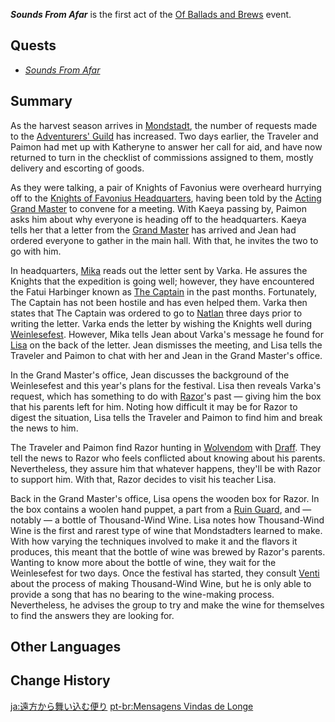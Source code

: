 {{Act Infobox
|image          = Of Ballads and Brews Chapter.png
|type           = Story
|event_name     = Of Ballads and Brews
|actNum         = I
|next           = Bonds of Melody
|ARReq          = 21
|archonQuestReq = {{Quest|Song of the Dragon and Freedom|showType=0}}
|storyQuestReq  = {{Quest|The Meaning of Lupical|showType=0}}
}}
'''''Sounds From Afar''''' is the first act of the [[Of Ballads and Brews]] event.

==Quests==
* ''[[Sounds From Afar (Quest)|Sounds From Afar]]''

==Summary==
As the harvest season arrives in [[Mondstadt]], the number of requests made to the [[Adventurers' Guild]] has increased. Two days earlier, the Traveler and Paimon had met up with Katheryne to answer her call for aid, and have now returned to turn in the checklist of commissions assigned to them, mostly delivery and escorting of goods.

As they were talking, a pair of Knights of Favonius were overheard hurrying off to the [[Knights of Favonius Headquarters]], having been told by the [[Jean|Acting Grand Master]] to convene for a meeting. With Kaeya passing by, Paimon asks him about why everyone is heading off to the headquarters. Kaeya tells her that a letter from the [[Varka|Grand Master]] has arrived and Jean had ordered everyone to gather in the main hall. With that, he invites the two to go with him.

In headquarters, [[Mika]] reads out the letter sent by Varka. He assures the Knights that the expedition is going well; however, they have encountered the Fatui Harbinger known as [[Il Capitano|The Captain]] in the past months. Fortunately, The Captain has not been hostile and has even helped them. Varka then states that The Captain was ordered to go to [[Natlan]] three days prior to writing the letter. Varka ends the letter by wishing the Knights well during [[Weinlesefest]]. However, Mika tells Jean about Varka's message he found for [[Lisa]] on the back of the letter. Jean dismisses the meeting, and Lisa tells the Traveler and Paimon to chat with her and Jean in the Grand Master's office.

In the Grand Master's office, Jean discusses the background of the Weinlesefest and this year's plans for the festival. Lisa then reveals Varka's request, which has something to do with [[Razor]]'s past &mdash; giving him the box that his parents left for him. Noting how difficult it may be for Razor to digest the situation, Lisa tells the Traveler and Paimon to find him and break the news to him.

The Traveler and Paimon find Razor hunting in [[Wolvendom]] with [[Draff]]. They tell the news to Razor who feels conflicted about knowing about his parents. Nevertheless, they assure him that whatever happens, they'll be with Razor to support him. With that, Razor decides to visit his teacher Lisa.

Back in the Grand Master's office, Lisa opens the wooden box for Razor. In the box contains a woolen hand puppet, a part from a [[Ruin Guard]], and &mdash; notably &mdash; a bottle of Thousand-Wind Wine. Lisa notes how Thousand-Wind Wine is the first and rarest type of wine that Mondstadters learned to make. With how varying the techniques involved to make it and the flavors it produces, this meant that the bottle of wine was brewed by Razor's parents. Wanting to know more about the bottle of wine, they wait for the Weinlesefest for two days. Once the festival has started, they consult [[Venti]] about the process of making Thousand-Wind Wine, but he is only able to provide a song that has no bearing to the wine-making process. Nevertheless, he advises the group to try and make the wine for themselves to find the answers they are looking for.

==Other Languages==
{{Other Languages
|en      = Sounds From Afar
|zhs     = 自远方吹来的音讯
|zhs_rm  = Zì Yuǎnfāng Chuīlái de Yīnxùn
|zht     = 自遠方吹來的音訊
|zht_rm  = Zì Yuǎnfāng Chuīlái de Yīnxùn
|zh_tl   = Correspondence Blown In From Afar
|ja      = 遠方から舞い込む便り
|ja_rm   = Enbou kara Maikomu Tayori
|ja_tl   = Correspondence Fluttering From Afar
|ko      = 먼 곳에서 전해온 소식
|ko_rm   = Meon Goeseo Jeonhaeon Sosik
|ko_tl   = News From Far Away
|es      = Mensajes llegados de lejos
|es_tl   = Messages Brought from Far Away
|fr      = Sons au lointain
|fr_tl   = Sounds From Afar
|ru      = Весть, прилетевшая издалека
|ru_tl   = Message Coming From Afar
|th      = เสียงที่พัดลอยมาจากที่ไกล
|th_rm   = 
|th_tl   = 
|vi      = Tin Từ Phương Xa Thổi Đến
|vi_tl   = News Blown in From Far Away
|de      = Klänge aus der Ferne
|de_tl   = Sounds From Afar
|id      = Suara dari Kejauhan
|id_tl   = Sound from Afar
|pt      = Mensagens Vindas de Longe
|pt_tl   = Messages Coming From Afar
|tr      = Uzaklardan Gelen Sesler
|tr_tl   = 
|it      = Suoni da lontano
|it_tl   = 
}}

==Change History==
{{Change History|3.1}}

[[ja:遠方から舞い込む便り]]
[[pt-br:Mensagens Vindas de Longe]]
